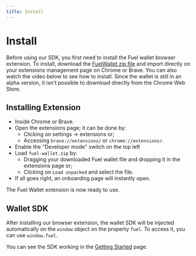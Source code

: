 ```yaml
---
title: Install
---
```


# Install

Before using our SDK, you first need to install the Fuel wallet browser extension.
To install, download the [FuelWallet zip file](https://wallet.fuel.network/app/fuel-wallet.zip) and import directly on your extensions management page on Chrome or Brave.
You can also watch the video below to see how to install.
Since the wallet is still in an alpha version, it isn't possible to download directly from the Chrome Web Store.

<DownloadFuelWallet />

<Player src="/how-to-install.mp4" />

## Installing Extension

- Inside Chrome or Brave.
- Open the extensions page; it can be done by:
  - Clicking on settings -> extensions or;
  - Accessing `brave://extensions/` or `chrome://extensions/`.
- Enable the "Developer mode" switch on the top left
- Load `fuel-wallet.zip` by:
  - Dragging your downloaded Fuel wallet file and dropping it in the extensions page or;
  - Clicking on `Load unpacked` and select the file.
- If all goes right, an onboarding page will instantly open.

The Fuel Wallet extension is now ready to use.

## Wallet SDK

After installing our browser extension, the wallet SDK will be injected automatically on the `window` object on the property `fuel`. To access it, you can use `window.fuel`.

You can see the SDK working in the [Getting Started](../dev/getting-started) page.
